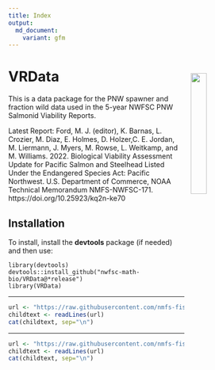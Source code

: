 ```yaml
---
title: Index
output: 
  md_document:
    variant: gfm
---
```


<!-- index.md is generated from Index.Rmd. Please edit that file -->

# VRData <img src="man/figures/logohex.png" align="right" style="padding: 10px"/ width="25%">

This is a data package for the PNW spawner and fraction wild data used in the 5-year NWFSC PNW Salmonid Viability Reports.

Latest Report: Ford, M. J. (editor), K. Barnas, L. Crozier,  M. Diaz, E. Holmes, D. Holzer,C. E. Jordan, M. Liermann, J. Myers, M. Rowse, L. Weitkamp, and M. Williams. 2022. Biological Viability Assessment Update for Pacific
Salmon and Steelhead Listed Under the Endangered Species Act: Pacific
Northwest. U.S. Department of Commerce, NOAA Technical Memorandum
NMFS-NWFSC-171. https://doi.org/10.25923/kq2n-ke70

## Installation

To install, install the **devtools** package (if needed) and then use:
```
library(devtools)
devtools::install_github("nwfsc-math-bio/VRData@*release")
library(VRData)
```

****

```r
url <- "https://raw.githubusercontent.com/nmfs-fish-tools/Resources/master/Disclaimer.md"
childtext <- readLines(url)
cat(childtext, sep="\n")
```

****

```r
url <- "https://raw.githubusercontent.com/nmfs-fish-tools/Resources/master/footer.md" 
childtext <- readLines(url)
cat(childtext, sep="\n")
```
